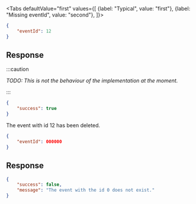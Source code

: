 <Tabs
    defaultValue="first"
    values={[
        {label: "Typical", value: "first"},
        {label: "Missing eventId", value: "second"},
    ]}>
<TabItem value="first">

```json
{
    "eventId": 12
}
```

## Response

:::caution

*TODO: This is not the behaviour of the implementation at the moment.*

:::

```json
{
    "success": true
}
```

The event with id 12 has been deleted.

</TabItem>
<TabItem value="second">

```json
{
    "eventId": 000000
}
```

## Response

```json
{
    "success": false,
    "message": "The event with the id 0 does not exist."
}
```

</TabItem>
</Tabs>
